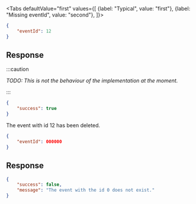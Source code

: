 <Tabs
    defaultValue="first"
    values={[
        {label: "Typical", value: "first"},
        {label: "Missing eventId", value: "second"},
    ]}>
<TabItem value="first">

```json
{
    "eventId": 12
}
```

## Response

:::caution

*TODO: This is not the behaviour of the implementation at the moment.*

:::

```json
{
    "success": true
}
```

The event with id 12 has been deleted.

</TabItem>
<TabItem value="second">

```json
{
    "eventId": 000000
}
```

## Response

```json
{
    "success": false,
    "message": "The event with the id 0 does not exist."
}
```

</TabItem>
</Tabs>
